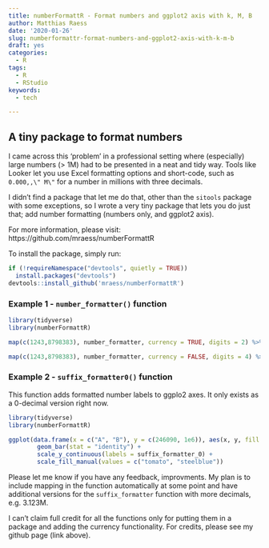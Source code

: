 ```yaml
---
title: numberFormattR - Format numbers and ggplot2 axis with k, M, B
author: Matthias Raess
date: '2020-01-26'
slug: numberformattr-format-numbers-and-ggplot2-axis-with-k-m-b
draft: yes
categories:
  - R
tags:
  - R
  - RStudio
keywords:
  - tech

---
```


## A tiny package to format numbers

I came across this 'problem' in a professional setting where (especially) large numbers (> 1M) had to be presented in a neat and tidy way. Tools like Looker let you use Excel formatting options and short-code, such as `0.000,,\" M\"` for a number in millions with three decimals.

I didn't find a package that let me do that, other than the `sitools` package with some exceptions, so I wrote a very tiny package that lets you do just that; add number formatting (numbers only, and ggplot2 axis).

For more information, please visit: https://github.com/mraess/numberFormattR

To install the package, simply run:

```r

if (!requireNamespace("devtools", quietly = TRUE))
  install.packages("devtools")
devtools::install_github('mraess/numberFormattR')

```

### Example 1 - `number_formatter()` function

```r

library(tidyverse)
library(numberFormattR)

map(c(1243,8798383), number_formatter, currency = TRUE, digits = 2) %>% unlist()

map(c(1243,8798383), number_formatter, currency = FALSE, digits = 4) %>% unlist()

```

### Example 2 - `suffix_formatter0()` function

This function adds formatted number labels to ggplo2 axes. It only exists as a 0-decimal version right now.

```r

library(tidyverse)
library(numberFormattR)

ggplot(data.frame(x = c("A", "B"), y = c(246090, 1e6)), aes(x, y, fill = x)) + 
        geom_bar(stat = "identity") + 
        scale_y_continuous(labels = suffix_formatter_0) + 
        scale_fill_manual(values = c("tomato", "steelblue"))

```

Please let me know if you have any feedback, improvments. My plan is to include mapping in the function automatically at some point and have additional versions for the `suffix_formatter` function with more decimals, e.g. 3.123M.

I can't claim full credit for all the functions only for putting them in a package and adding the currency functionality. For credits, please see my github page (link above).
